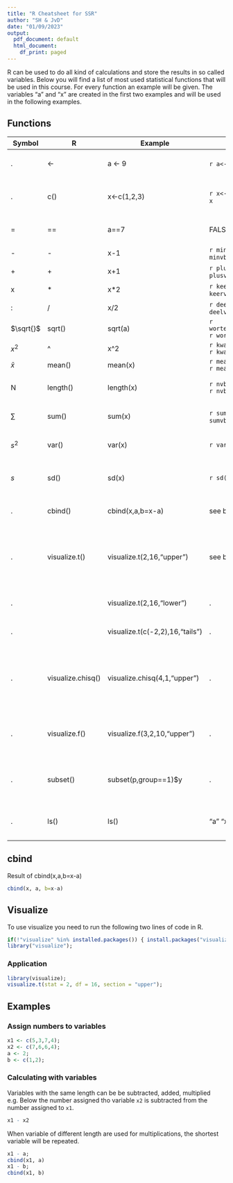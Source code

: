 ```yaml
---
title: "R Cheatsheet for SSR"
author: "SH & JvD"
date: "01/09/2023"
output:
  pdf_document: default
  html_document:
    df_print: paged
---
```


R can be used to do all kind of calculations and store the results in so called variables. Below you will find a list of most used statistical functions that will be used in this course. For every function an example will be given. The variables "a" and "x" are created in the first two examples and will be used in the following examples.

## Functions

Symbol                    | R                                                   | Example                         | Result | Explanation
------------------------ | ------------------------- | --------------------------------     | --------------------  | -----------------
.  | <-                   | a <- 9 | `r a<-9` `r a` | Assign a number to a variable 
.        | c()                    | x<-c(1,2,3)    | `r x<-c(1,2,3)` `r x` | Assign multiple numbers to a variable 
=| == | a==7 | FALSE | Logical statement "a is equal to 7"        
- | -  | x-1 | `r minvb=x-1` `r minvb`| subtraction
+ | +  | x+1 | `r plusvb=x+1` `r plusvb` | addition
x | *  | x*2 | `r keervb=x*2` `r keervb` | multiplication
: | /  | x/2 | `r deelvb=x/2` `r deelvb` | division
$\sqrt{}$ | sqrt()  | sqrt(a) | `r wortelvb=sqrt(a)` `r wortelvb` | square root
$x^2$ | ^  | x^2 | `r kwadraatvb=x^2` `r kwadraatvb` | square
 $\bar{x}$ | mean()  | mean(x) | `r meanvb=mean(x)` `r meanvb` | mean
N | length()  | length(x) | `r nvb=length(x)` `r nvb` | returns the length of a vector
$\sum$ | sum() | sum(x) | `r sumvb=sum(x)` `r sumvb` | adds all numbers in a vector
$s^2$ | var() | var(x) | `r var(x)` | returns the variance of a vector
$s$ | sd() | sd(x) | `r sd(x)` | returns the standard deviation of a vector
. | cbind() | cbind(x,a,b=x-a) | see below | combines multiple vectors
.    |visualize.t() |visualize.t(2,16,"upper") | see below | visualizes the right sided $p$-value for t>2 with 16 degrees of freedom 
.     | |visualize.t(2,16,"lower") | . | and the left sided $p$-value
.      | |visualize.t(c(-2,2),16,"tails") | . | and two sided $p$-value
.     | visualize.chisq()| visualize.chisq(4,1,"upper")| . | visualizes the right sided $p$-value for $\chi^2$>4 with 1 degree of freedom 
.     |visualize.f() | visualize.f(3,2,10,"upper") | . | visualizes the right sided $p$-value for F>3 with df(2,10)
.     | subset() | subset(p,group==1)$y | . | returns the scores on y for group one from data frame p
.     | ls() | ls() |"a" "x" | shows all variables stored in memory
 

## cbind

Result of cbind(x,a,b=x-a)

```r
cbind(x, a, b=x-a)
```

## Visualize

To use visualize you need to run the following two lines of code in R.

```r
if(!"visualize" %in% installed.packages()) { install.packages("visualize") };
library("visualize");
```

### Application

```r
library(visualize);
visualize.t(stat = 2, df = 16, section = "upper");
```

## Examples

### Assign numbers to variables


```r
x1 <- c(5,3,7,4);
x2 <- c(7,6,6,4);
a <- 2;
b <- c(1,2);

```

### Calculating with variables

Variables with the same length can be be subtracted, added, multiplied e.g. Below the number assigned tho variable `x2` is subtracted from the number assigned to `x1`.

```r
x1 - x2 
```

When variable of different length are used for multiplications, the shortest variable will be repeated.

```r
x1 - a;
cbind(x1, a)
x1 - b;
cbind(x1, b)
```

